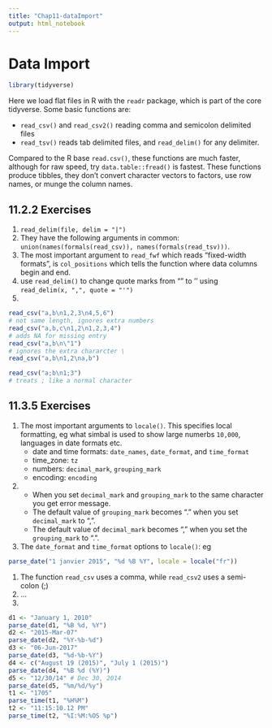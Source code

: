 ```yaml
---
title: "Chap11-dataImport"
output: html_notebook
---
```


# Data Import

```r
library(tidyverse)
```
 
 
Here we load flat files in R with the `readr` package, which is part of the core tidyverse. Some basic functions are:

* `read_csv()` and `read_csv2()` reading comma and semicolon delimited files
* `read_tsv()` reads tab delimited files, and `read_delim()` for any delimiter.

Compared to the R base `read.csv()`, these functions are much faster, although for raw speed, try `data.table::fread()` is fastest. These functions produce tibbles, they don’t convert character vectors to factors, use row names, or munge the column names.

## 11.2.2 Exercises
1. `read_delim(file, delim = "|")`
1. They have the following arguments in common: `union(names(formals(read_csv)), names(formals(read_tsv)))`.
1. The most important argument to `read_fwf` which reads “fixed-width formats”, is `col_positions` which tells the function where data columns begin and end.
1. use `read_delim()` to change quote marks from "" to '' using `read_delim(x, ",", quote = "'")`
1. 
```r
read_csv("a,b\n1,2,3\n4,5,6")
# not same length, ignores extra numbers
read_csv("a,b,c\n1,2\n1,2,3,4")
# adds NA for missing entry
read_csv("a,b\n\"1")
# ignores the extra chararcter \
read_csv("a,b\n1,2\na,b")

read_csv("a;b\n1;3")
# treats ; like a normal character
```

## 11.3.5 Exercises

1. The most important arguments to `locale()`. This specifies local formatting, eg what simbal is used to show large numerbs `10,000`, languages in date formats etc.
    * date and time formats: `date_names`, `date_format`, and `time_format`
    * time_zone: `tz`
    * numbers: `decimal_mark`, `grouping_mark`
    * encoding: `encoding`
1. 
    * When you set `decimal_mark` and `grouping_mark` to the same character you get error message. 
    * The default value of `grouping_mark` becomes “.” when you set `decimal_mark` to “,”. 
    * The default value of `decimal_mark` becomes “,” when you set the `grouping_mark` to “.”.   
1. The `date_format` and `time_format` options to `locale()`: eg
```r
parse_date("1 janvier 2015", "%d %B %Y", locale = locale("fr"))
```
1. The function `read_csv` uses a comma, while `read_csv2` uses a semi-colon (;)
1. ...
1. 
```r
d1 <- "January 1, 2010"
parse_date(d1, "%B %d, %Y")
d2 <- "2015-Mar-07"
parse_date(d2, "%Y-%b-%d")
d3 <- "06-Jun-2017"
parse_date(d3, "%d-%b-%Y")
d4 <- c("August 19 (2015)", "July 1 (2015)")
parse_date(d4, "%B %d (%Y)")
d5 <- "12/30/14" # Dec 30, 2014
parse_date(d5, "%m/%d/%y")
t1 <- "1705"
parse_time(t1, "%H%M")
t2 <- "11:15:10.12 PM"
parse_time(t2, "%I:%M:%OS %p")
```
